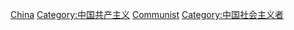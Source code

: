 [[Category:各国共产主义者|China]]
[[Category:中国共产主义|Category:中国共产主义]]
[[Category:各政治立场的中国人|Communist]]
[[Category:中国社会主义者|Category:中国社会主义者]]